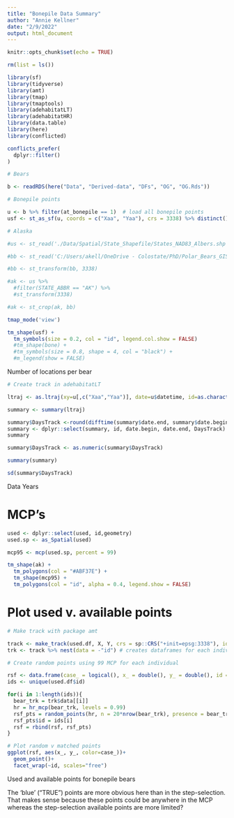 ```yaml
---
title: "Bonepile Data Summary"
author: "Annie Kellner"
date: "2/9/2022"
output: html_document
---
```


```r
knitr::opts_chunk$set(echo = TRUE)
```

```r

rm(list = ls())

library(sf)
library(tidyverse)
library(amt)
library(tmap)
library(tmaptools)
library(adehabitatLT)
library(adehabitatHR)
library(data.table)
library(here)
library(conflicted)

conflicts_prefer(
  dplyr::filter()
)

```

```r

# Bears

b <- readRDS(here("Data", "Derived-data", "DFs", "OG", "OG.Rds"))

# Bonepile points 

u <- b %>% filter(at_bonepile == 1)  # load all bonepile points
usf <- st_as_sf(u, coords = c("Xaa", "Yaa"), crs = 3338) %>% distinct() # seeing whether this eliminates duplicates. Appears to. 

# Alaska

#us <- st_read('./Data/Spatial/State_Shapefile/States_NAD83_Albers.shp') # From NPS state shapefile

#bb <- st_read('C:/Users/akell/OneDrive - Colostate/PhD/Polar_Bears_GIS/Rectangle/Rectangle.shp')

#bb <- st_transform(bb, 3338)

#ak <- us %>%
  #filter(STATE_ABBR == "AK") %>%
  #st_transform(3338) 

#ak <- st_crop(ak, bb)

```

```r

tmap_mode('view')

tm_shape(usf) + 
  tm_symbols(size = 0.2, col = "id", legend.col.show = FALSE)  
  #tm_shape(bone) + 
  #tm_symbols(size = 0.8, shape = 4, col = "black") +
  #m_legend(show = FALSE)

```

Number of locations per bear

```r

# Create track in adehabitatLT

ltraj <- as.ltraj(xy=u[,c("Xaa","Yaa")], date=u$datetime, id=as.character(u$id))

summary <- summary(ltraj)

summary$DaysTrack <-round(difftime(summary$date.end, summary$date.begin, units="days"),digits=1)
summary <- dplyr::select(summary, id, date.begin, date.end, DaysTrack)
summary

summary$DaysTrack <- as.numeric(summary$DaysTrack)

summary(summary)

sd(summary$DaysTrack)
```
Data Years

# MCP's

```r

used <- dplyr::select(used, id,geometry)
used.sp <- as_Spatial(used)

mcp95 <- mcp(used.sp, percent = 99)

tm_shape(ak) + 
  tm_polygons(col = "#ABF37E") + 
  tm_shape(mcp95) +
  tm_polygons(col = "id", alpha = 0.4, legend.show = FALSE)

```



# Plot used v. available points

```r
# Make track with package amt

track <- make_track(used.df, X, Y, crs = sp::CRS("+init=epsg:3338"), id = id) # makes one big track with all animals
trk <- track %>% nest(data = -"id") # creates dataframes for each individual

# Create random points using 99 MCP for each individual

rsf <- data.frame(case_ = logical(), x_ = double(), y_ = double(), id = character())
ids <- unique(used.df$id)

for(i in 1:length(ids)){
  bear_trk = trk$data[[i]]
  hr = hr_mcp(bear_trk, levels = 0.99)
  rsf_pts = random_points(hr, n = 20*nrow(bear_trk), presence = bear_trk)
  rsf_pts$id = ids[i]
  rsf = rbind(rsf, rsf_pts)
}

```


```r

# Plot random v matched points
ggplot(rsf, aes(x_, y_, color=case_))+
  geom_point()+
  facet_wrap(~id, scales="free")
```
 Used and available points for bonepile bears
 
 The 'blue' ("TRUE") points are more obvious here than in the step-selection. That makes sense because these points could be anywhere in the MCP whereas the step-selection available points are more limited?
